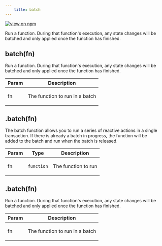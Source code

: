 ```yaml
--- 
	title: batch 
--- 
```


[![view on npm](http://img.shields.io/npm/v/@plexusjs/core.svg)](https://www.npmjs.org/package/@plexusjs/core)

Run a function. During that function's execution, any state changes will be batched and only applied once the function has finished.

<a name="batch"></a>

## batch(fn)
<p>Run a function. During that function's execution, any state changes will be batched and only applied once the function has finished.</p>


| Param | Description |
| --- | --- |
| fn | <p>The function to run in a batch</p> |

<a name="RuntimeInstance+batch"></a>

## .batch(fn)
<p>The batch function allows you to run a series of reactive actions in a single transaction.
If there is already a batch in progress, the function will be added to the batch and run when the batch is released.</p>


| Param | Type | Description |
| --- | --- | --- |
| fn | <code>function</code> | <p>The function to run</p> |

<a name="Scope+batch"></a>

## .batch(fn)
<p>Run a function. During that function's execution, any state changes will be batched and only applied once the function has finished.</p>


| Param | Description |
| --- | --- |
| fn | <p>The function to run in a batch</p> |

